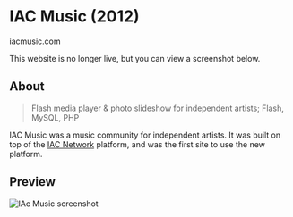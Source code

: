 # IAC Music (2012)
<ThickText>iacmusic.com</ThickText>

<Callout type='warning' emoji='⚠️'>
  This website is no longer live, but you can view a screenshot below.
</Callout>

## About

> Flash media player & photo slideshow for independent artists; Flash, MySQL, PHP

IAC Music was a music community for independent artists. It was built on top of the [IAC Network](/work/iac-network) platform, and was the first site to use the new platform.

## Preview

<Image
	src="/static/clients/img-iac.jpg"
	alt="IAc Music screenshot"
/>
